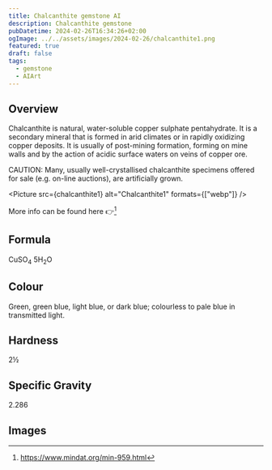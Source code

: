 ```yaml
---
title: Chalcanthite gemstone AI
description: Chalcanthite gemstone
pubDatetime: 2024-02-26T16:34:26+02:00
ogImage: ../../assets/images/2024-02-26/chalcanthite1.png
featured: true
draft: false
tags:
  - gemstone
  - AIArt
---
```



## Overview

Chalcanthite is natural, water-soluble copper sulphate pentahydrate. It is a secondary mineral that is formed in arid climates or in rapidly oxidizing copper deposits. It is usually of post-mining formation, forming on mine walls and by the action of acidic surface waters on veins of copper ore.

CAUTION: Many, usually well-crystallised chalcanthite specimens offered for sale (e.g. on-line auctions), are artificially grown.

<Picture src={chalcanthite1} alt="Chalcanthite1" formats={["webp"]} />

More info can be found here 👉[^1]

[^1]: https://www.mindat.org/min-959.html

## Formula

CuSO<sub>4</sub> 5H<sub>2</sub>O

## Colour

Green, green blue, light blue, or dark blue; colourless to pale blue in transmitted light.

## Hardness

2½

## Specific Gravity

2.286

## Images

<div class="grid grid-cols-4 gap-4">
  <Picture src={chalcanthite1} alt="Chalcanthite1" formats={["webp"]} />
  <Picture src={chalcanthite2} alt="Chalcanthite2" formats={["webp"]} />
  <Picture src={chalcanthite3} alt="Chalcanthite3" formats={["webp"]} />
  <Picture src={chalcanthite4} alt="Chalcanthite4" formats={["webp"]} />
</div>
